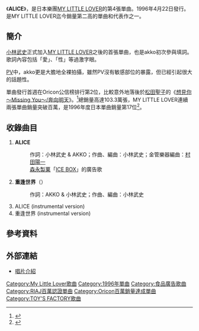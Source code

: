 {{Infobox Single |
| Name                  = ALICE
| Artist                = [[My_Little_Lover|MY LITTLE LOVER]]
| Album                 = [[NEW_ADVENTURE|NEW ADVENTURE]]
| Released              = 1996年4月22日
| Format                = [[單曲|單曲CD]]
| Recorded              = 
| Genre                 = [[J-POP|J-POP]]
| Length                = 19分49秒
| Label                 = [[TOY'S_FACTORY|TOY'S FACTORY]]
| Producer              = [[小林武史|小林武史]]
| Reviews               = 
| Chart position        = *週間最高排行第2位（[[Oricon公信榜|Oricon]]）
* 1996年度年間排行第17位（[[Oricon公信榜|Oricon]]）
| Certification         = Million（[[日本唱片協會|日本唱片協會]]）
| Last single           = [[Hello,_Again_～在以前的某處～|Hello, Again ～在以前的某處～]]<br />（1995年）
| This single           = '''ALICE''' <br /> （1996年）
| Next single           = [[NOW_AND_THEN_～追尋失去的時光～|NOW AND THEN ～追尋失去的時光～]]<br />（1996年）
}}
《'''ALICE'''》，是日本樂團[[My_Little_Lover|MY LITTLE LOVER]]的第4張單曲。1996年4月22日發行。是MY LITTLE LOVER迄今銷量第二高的單曲和代表作之一。

== 簡介 ==
[[小林武史|小林武史]]正式加入[[My_Little_Lover|MY LITTLE LOVER]]之後的首張單曲，也是akko初次參與填詞。歌詞內容包括「愛」、「性」等過激字眼。

[[PV|PV]]中，akko更是大膽地全裸拍攝，雖然PV沒有敏感部位的暴露，但已經引起很大的話題性。

單曲發行首週在Oricon公信榜排行第2位，比較意外地落後於[[松田聖子|松田聖子]]的《[[想見你～Missing_You～/奔向明天|想見你～Missing You～/奔向明天]]》。<ref>{{Cite web |url=http://www.musictvprogram.com/corner-ranking-1996-5-6.html# |script-title=ja:1996年5月6日付 シングルチャート TOP10 |access-date=2010-10-16 |archive-url=https://web.archive.org/web/20101011104619/http://musictvprogram.com/corner-ranking-1996-5-6.html |archive-date=2010-10-11 |dead-url=yes }}</ref>總銷量高達103.3萬張，MY LITTLE LOVER連續兩張單曲銷量突破百萬，是1996年度日本單曲銷量第17位<ref>{{Cite web |url=http://www.musictvprogram.com/corner-ranking-1996.html |script-title=ja:1996年間シングルランキング TOP100 |access-date=2010-10-16 |archive-url=https://web.archive.org/web/20120430053953/http://www.musictvprogram.com/corner-ranking-1996.html |archive-date=2012-04-30 |dead-url=yes }}</ref>。

== 收錄曲目 ==
# '''ALICE'''
#: 作詞：小林武史 & AKKO；作曲、編曲：小林武史；金管樂器編曲：[[村田陽一|村田陽一]]
#: [[森永製菓|森永製菓]]「[[ICE_BOX|ICE BOX]]」的廣告歌 
# '''重逢世界'''（{{lang|ja|めぐり逢う世界}}）
#: 作詞：AKKO & 小林武史；作曲、編曲：小林武史
# ALICE (instrumental version)
# 重逢世界 (instrumental version)

== 參考資料 ==
{{reflist}}

== 外部連結 ==
* [https://web.archive.org/web/20101006111559/http://www.mylittlelover.jp/works/sg04_alice.html 唱片介紹]

{{DEFAULTSORT:Alice}}
[[Category:My_Little_Lover歌曲|Category:My Little Lover歌曲]]
[[Category:1996年單曲|Category:1996年單曲]]
[[Category:食品廣告歌曲|Category:食品廣告歌曲]]
[[Category:RIAJ百萬認證單曲|Category:RIAJ百萬認證單曲]]
[[Category:Oricon百萬銷量達成單曲|Category:Oricon百萬銷量達成單曲]]
[[Category:TOY'S_FACTORY歌曲|Category:TOY'S FACTORY歌曲]]
